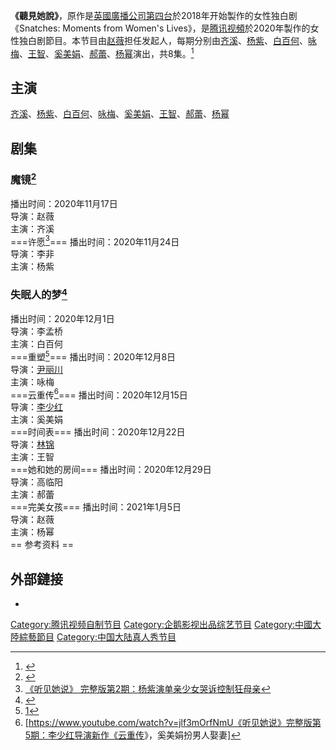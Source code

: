 
{{電視節目信息框
| 名稱     = 聽見她說
| 英文名称 = Hear Her
| 類型     = 女性独白剧
| 主演     = [[齐溪|齐溪]]、[[杨紫|杨紫]]、[[白百何|白百何]]、[[咏梅|咏梅]]、[[奚美娟|奚美娟]]、[[王智|王智]]、[[郝蕾|郝蕾]]、[[杨幂|杨幂]]
| 導演     = [[李少红|李少红]]、[[吕乐|吕乐]]、[[尹丽川|尹丽川]]
| 监制     = [[赵薇|赵薇]]
| 出品人   = 孙忠怀、[[赵薇|赵薇]]
| 國家     = {{CHN}}<div style="text-align: right;"></div>
| 語言     = [[中文|中文]]
| 集數     = 8集
| 每集長度 = 30分鐘
| 播出時間 = 星期三 12:00
| 電視台   = [[腾讯视频|腾讯视频]]
| 制作公司 = [[腾讯视频|腾讯视频]]、析微影视
| 開始     = 2020年11月17日
| 结束     = 2021年1月5日
| image    = 
}}
'''《聽見她說》'''，原作是[[英國廣播公司第四台|英國廣播公司第四台]]於2018年开始製作的女性独白剧《Snatches: Moments from Women's Lives》，是[[腾讯视頻|腾讯视頻]]於2020年製作的女性独白剧節目。本节目由[[赵薇|赵薇]]担任发起人，每期分别由[[齐溪|齐溪]]、[[杨紫|杨紫]]、[[白百何|白百何]]、[[咏梅|咏梅]]、[[王智|王智]]、[[奚美娟|奚美娟]]、[[郝蕾|郝蕾]]、[[杨幂|杨幂]]演出，共8集。<ref>{{cite web |title=《听见她说》阵容官宣 赵薇携8大主演为当代女性痛点发声 |url=http://news.yule.com.cn/html/202011/324715.html |website=中娱网 |accessdate= 2020-11-11}}</ref>

== 主演 ==
[[齐溪|齐溪]]、[[杨紫|杨紫]]、[[白百何|白百何]]、[[咏梅|咏梅]]、[[奚美娟|奚美娟]]、[[王智|王智]]、[[郝蕾|郝蕾]]、[[杨幂|杨幂]]

== 剧集 ==
===魔镜<ref>{{Cite web |url=https://www.youtube.com/watch?v=V-Mx9dpnYs4 |title=《听见她说》 完整版第1期：赵薇新作《魔镜》催泪首发 |access-date=2020-12-02 |archive-date=2020-12-14 |archive-url=https://web.archive.org/web/20201214002034/https://www.youtube.com/watch?v=V-Mx9dpnYs4 |dead-url=no }}</ref>===
播出时间：2020年11月17日<br />
导演：赵薇<br />
主演：齐溪<br />
===许愿<ref>[https://www.youtube.com/watch?v=lhbDgDTkO94 《听见她说》 完整版第2期：杨紫演单亲少女哭诉控制狂母亲]</ref>===
播出时间：2020年11月24日<br />
导演：李非<br />
主演：杨紫<br />

===失眠人的梦<ref>{{Cite web |url=https://www.youtube.com/watch?v=ZTIfuvhywlc |title=《听见她说》 完整版第3期：白百何演精分全职妈妈 |access-date=2020-12-03 |archive-date=2021-01-12 |archive-url=https://web.archive.org/web/20210112221213/https://www.youtube.com/watch?v=ZTIfuvhywlc |dead-url=no }}</ref>===
播出时间：2020年12月1日<br />
导演：李孟桥<br />
主演：白百何<br />
===重塑<ref>[https://www.youtube.com/watch?v=MUMDKeYqgTs《听见她说》完整版第4期：咏梅演中年全职妈妈质疑语言暴力]</ref>===
播出时间：2020年12月8日<br />
导演：[[尹丽川|尹丽川]]<br />
主演：咏梅<br />
===云重传<ref>[https://www.youtube.com/watch?v=jlf3mOrfNmU《听见她说》完整版第5期：李少红导演新作《云重传》，奚美娟扮男人娶妻]</ref>===
播出时间：2020年12月15日<br />
导演：[[李少红|李少红]]<br />
主演：奚美娟<br />
===时间表===
播出时间：2020年12月22日<br />
导演：[[林锦|林锦]]<br />
主演：王智<br />
===她和她的房间===
播出时间：2020年12月29日<br />
导演：高临阳<br />
主演：郝蕾<br />
===完美女孩===
播出时间：2021年1月5日<br />
导演：赵薇<br />
主演：杨幂<br />
== 参考资料 ==
{{reflist}}
==外部鏈接==
* {{Weibo|7515565460}}
[[Category:腾讯视频自制节目|Category:腾讯视频自制节目]]
[[Category:企鹅影视出品综艺节目|Category:企鹅影视出品综艺节目]]
[[Category:中國大陸綜藝節目|Category:中國大陸綜藝節目]]
[[Category:中国大陆真人秀节目|Category:中国大陆真人秀节目]]